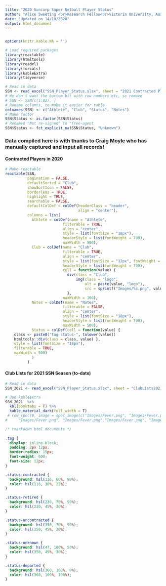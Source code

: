 ---
title: "2020 Suncorp Super Netball Player Status"
author: "Alice Sweeting <br>Research Fellow<br>Victoria University, Australia"
date: "Updated on 14/10/2020"
output: html_document
---

```{r global_options, R.options=knitr::opts_chunk$set(warning=FALSE, message=FALSE)}
```

```{r Setup block, include = FALSE}

options(knitr.kable.NA = '')

# Load required packages
library(reactable)
library(htmltools)
library(readxl)
library(forcats)
library(kableExtra)
library(tidyverse)

# Read in data
SSN <- read_excel("SSN_Player_Status.xlsx", sheet = "2021 Contracted Players")
# We don't want the bottom bit with row numbers etc, so remove
# SSN <- SSN[c(1:82), ]
# Rename columns, to make it easier for table
colnames(SSN) <- c("Athlete", "Club", "Status", "Notes")
# Make factor
SSN$Status <- as.factor(SSN$Status)
# Renamed "Not re-signed" to "free-agent
SSN$Status <- fct_explicit_na(SSN$Status, "Unknown")
```


### Data compiled here is with thanks to [Craig Moyle](https://twitter.com/Old_Rando) who has manually captured and input all records! {.tabset}

#### Contracted Players in 2020
```{r MakeReactiveTable, echo = FALSE}
# Make reactable
reactable(SSN, 
          pagination = FALSE,
          defaultSorted = "Club", 
          showSortIcon = FALSE,
          borderless = TRUE, 
          highlight = TRUE,
          searchable = FALSE,
          defaultColDef = colDef(headerClass = "header", 
                                 align = "center"),
          columns = list(
            Athlete = colDef(name = "Athlete",
                          filterable = TRUE,
                          align = "center", 
                          style = list(fontSize = "18px"),
                          headerStyle = list(fontWeight = 700),  
                          maxWidth = 500),
            Club = colDef(name = "Club",
                          filterable = TRUE,
                          align = "center", 
                          style = list(fontSize = "12px", fontWeight = "bold"),
                          headerStyle = list(fontWeight = 700),
                          cell = function(value) {
                            div(class = "Club",
                                img(class = "logo", 
                                    alt = paste(value, "logo"), 
                                    src = sprintf("Images/%s.png", value)))
                            }, 
                          maxWidth = 100),
            Notes = colDef(name = "Notes",
                          filterable = FALSE,
                          align = "center", 
                          style = list(fontSize = "18px"),
                          headerStyle = list(fontWeight = 700),  
                          maxWidth = 500),
            Status = colDef(cell = function(value) {
    class <- paste0("tag status-", tolower(value))
    htmltools::div(class = class, value) },
    style = list(fontSize = "18px"),
    filterable = TRUE,
    maxWidth = 500)
            )
          )

```


#### Club Lists for 2021 SSN Season (to-date)
```{r kableExtraTable, echo = FALSE}
# Read in data
SSN_2021 <- read_excel("SSN_Player_Status.xlsx", sheet = "ClubLists2021")

# Use kableextra
SSN_2021  %>%
  kbl(booktabs = T) %>%
  kable_material_dark(full_width = T)  
 # row_spec(0, image = spec_image(c("Images/Fever.png", "Images/Fever.png","Images/Fever.png", "Images/Fever.png",
#     "Images/Fever.png", "Images/Fever.png","Images/Fever.png", "Images/Fever.png")))

```


```{css echo=FALSE}
/* rmarkdown html documents */
  
.tag {
  display: inline-block;
  padding: 2px 12px;
  border-radius: 15px;
  font-weight: 600;
  font-size: 12px;
}

.status-contracted {
  background: hsl(116, 60%, 90%);
  color: hsl(116, 30%, 25%);
}

.status-retired {
  background: hsl(230, 70%, 90%);
  color: hsl(230, 45%, 30%);
}

.status-uncontracted {
  background: hsl(350, 70%, 90%);
  color: hsl(350, 45%, 30%);
}

.status-unknown {
  background: hsl(47, 100%, 50%);
  color: hsl(350, 45%, 30%);
}

.status-departed {
  background: hsl(360, 100%, 0%);
  color: hsl(360, 100%, 100%);
}
```

